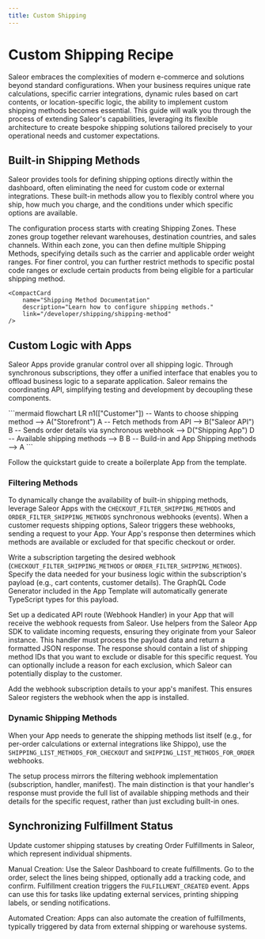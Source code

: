 ```yaml
---
title: Custom Shipping
---
```



# Custom Shipping Recipe 

Saleor embraces the complexities of modern e-commerce and solutions beyond standard configurations. When your business requires unique rate calculations, specific carrier integrations, dynamic rules based on cart contents, or location-specific logic, the ability to implement custom shipping methods becomes essential. This guide will walk you through the process of extending Saleor's capabilities, leveraging its flexible architecture to create bespoke shipping solutions tailored precisely to your operational needs and customer expectations.


## Built-in Shipping Methods

Saleor provides tools for defining shipping options directly within the dashboard, often eliminating the need for custom code or external integrations. These built-in methods allow you to flexibly control where you ship, how much you charge, and the conditions under which specific options are available.

The configuration process starts with creating Shipping Zones. These zones group together relevant warehouses, destination countries, and sales channels. Within each zone, you can then define multiple Shipping Methods, specifying details such as the carrier and applicable order weight ranges. For finer control, you can further restrict methods to specific postal code ranges or exclude certain products from being eligible for a particular shipping method.

<div style={{display: 'flex', gap: '1rem', flexWrap: 'wrap', paddingBottom: '4rem'}}>
    <CompactCard
        name="Shipping Zone Documentation"
        description="Learn how to configure shipping zones."
        link="/developer/shipping/shipping-zone"
    />

    <CompactCard
        name="Shipping Method Documentation"
        description="Learn how to configure shipping methods."
        link="/developer/shipping/shipping-method"
    />
</div>

## Custom Logic with Apps

Saleor Apps provide granular control over all shipping logic. Through synchronous subscriptions, they offer a unified interface that enables you to offload business logic to a separate application. Saleor remains the coordinating API, simplifying testing and development by decoupling these components.


<div style={{paddingTop: '2rem', paddingBottom: '2rem'}}>
```mermaid
flowchart LR
    n1(["Customer"]) -- Wants to choose shipping method --> A("Storefront")
    A -- Fetch methods from API --> B("Saleor API")
    B -- Sends order details via synchronous webhook --> D("Shipping App")
    D -- Available shipping methods --> B
    B -- Build-in and App Shipping methods --> A
```
</div>

Follow the quickstart guide to create a boilerplate App from the template.

<div style={{display: 'flex', gap: '1rem', flexWrap: 'wrap', paddingBottom: '4rem'}}>
    <CompactCard
        name="Apps Quickstart"
        description="Learn how to create Saleor Apps."
        link="/developer/extending/apps/quickstart"
    />
   <CompactCard
        name="Shipping Events"
        description="Learn about synchronous shipping events."
        link="/developer/extending/webhooks/synchronous-events/shipping"
    />
</div>

### Filtering Methods

To dynamically change the availability of built-in shipping methods, leverage Saleor Apps with the `CHECKOUT_FILTER_SHIPPING_METHODS` and `ORDER_FILTER_SHIPPING_METHODS` synchronous webhooks (events). When a customer requests shipping options, Saleor triggers these webhooks, sending a request to your App. Your App's response then determines which methods are available or excluded for that specific checkout or order.

Write a subscription targeting the desired webhook (`CHECKOUT_FILTER_SHIPPING_METHODS` or `ORDER_FILTER_SHIPPING_METHODS`). Specify the data needed for your business logic within the subscription's payload (e.g., cart contents, customer details). The GraphQL Code Generator included in the App Template will automatically generate TypeScript types for this payload.

Set up a dedicated API route (Webhook Handler) in your App that will receive the webhook requests from Saleor. Use helpers from the Saleor App SDK to validate incoming requests, ensuring they originate from your Saleor instance.
This handler must process the payload data and return a formatted JSON response. The response should contain a list of shipping method IDs that you want to exclude or disable for this specific request. You can optionally include a reason for each exclusion, which Saleor can potentially display to the customer.

Add the webhook subscription details to your app's manifest. This ensures Saleor registers the webhook when the app is installed.

<div style={{display: 'flex', gap: '1rem', flexWrap: 'wrap', paddingBottom: '4rem'}}>
    <CompactCard
        name="App SDK Webhook Helpers"
        description="Learn about webhook utilities."
        link="/developer/extending/apps/developing-apps/app-sdk/saleor-webhook"
    />
   <CompactCard
        name="Shipping Events"
        description="Learn about the synchronous shipping webhooks."
        link="/developer/extending/webhooks/synchronous-events/shipping"
    />
</div>

### Dynamic Shipping Methods

When your App needs to generate the shipping methods list itself (e.g., for per-order calculations or external integrations like Shippo), use the `SHIPPING_LIST_METHODS_FOR_CHECKOUT` and `SHIPPING_LIST_METHODS_FOR_ORDER` webhooks.

The setup process mirrors the filtering webhook implementation (subscription, handler, manifest). The main distinction is that your handler's response must provide the full list of available shipping methods and their details for the specific request, rather than just excluding built-in ones.

## Synchronizing Fulfillment Status

Update customer shipping statuses by creating Order Fulfillments in Saleor, which represent individual shipments.

Manual Creation: Use the Saleor Dashboard to create fulfillments. Go to the order, select the lines being shipped, optionally add a tracking code, and confirm. Fulfillment creation triggers the `FULFILLMENT_CREATED` event. Apps can use this for tasks like updating external services, printing shipping labels, or sending notifications.

Automated Creation: Apps can also automate the creation of fulfillments, typically triggered by data from external shipping or warehouse systems.

<div style={{display: 'flex', gap: '1rem', flexWrap: 'wrap', paddingBottom: '4rem'}}>
   <CompactCard
        name="Fulfillment Lifecycle"
        description="Learn how fulfillments change over time."
        link="/developer/order/order-fulfillment"
    />
   <CompactCard
        name="App Communication"
        description="Learn about synchronizing status between services."
        link="/developer/extending/apps/architecture/communication-between-app-and-saleor#app-to-saleor-api"
    />
    <CompactCard
        name="External Webhooks"
        description="Learn about handling webhooks in multi-tenant environments."
        link="/developer/extending/apps/developing-apps/apps-patterns/handling-external-webhooks"
    />
</div>
